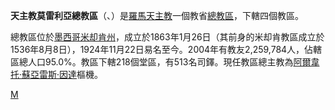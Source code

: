 {{Infobox Roman Catholic diocese
|jurisdiction     = 總教區
|name             = 莫雷利亞
 |latin= Archidioecesis Moreliensis
 |image = Catedral Metropolitana de Morelia.jpg
 |caption = 聖救主主教座堂
 |location = [[墨西哥|墨西哥]] 
|territory = [[米却肯州|米却肯州]]
|population = 2,259,784
|rite = [[罗马礼|罗马礼]]
|patron = 
|province = 
|established = 1536年
|cathedral = [[聖救主主教座堂_(莫雷利亞)|聖救主主教座堂]]
|co-cathedral = 
|leadership = 總主教 
|website =
|pope =  
|patriarch= 
|metropolitan =[[阿爾韋托·蘇亞雷斯·因達|阿爾韋托·蘇亞雷斯·因達]]樞機
|ordinary = 
|coadjutor archbishop = 
|coadjutor bishop = 
|auxiliary = 三人
|emeritus = 
}}
'''天主教莫雷利亞總教區'''（{{lang-la|Archidioecesis Moreliensis}}、{{lang-es|Arquidiócesis de Morelia}}）是[[羅馬天主教|羅馬天主教]]一個教省[[總教區|總教區]]，下轄四個教區。

總教區位於[[墨西哥|墨西哥]][[米却肯州|米却肯州]]，成立於1863年1月26日（其前身的米却肯教區成立於1536年8月8日），1924年11月22日易名至今。2004年有教友2,259,784人，佔轄區總人口95.0%。教區下轄218個堂區，有513名司鐸。現任教區總主教為[[阿爾韋托·蘇亞雷斯·因達|阿爾韋托·蘇亞雷斯·因達]]樞機。

{{墨西哥天主教教區}}
[[Category:墨西哥天主教教區|M]]